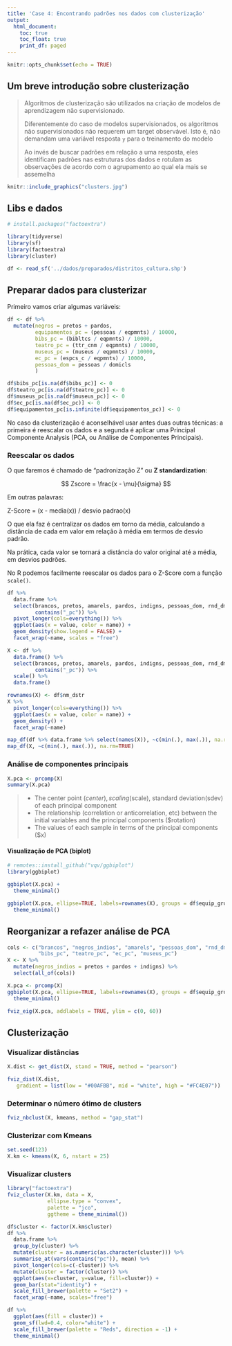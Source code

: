 ```yaml
---
title: 'Case 4: Encontrando padrões nos dados com clusterização'
output:
  html_document:
    toc: true
    toc_float: true
    print_df: paged
---
```


```r
knitr::opts_chunk$set(echo = TRUE)
```

## Um breve introdução sobre clusterização

> Algoritmos de clusterização são utilizados na criação de modelos de aprendizagem não supervisionado.
>
> Diferentemente do caso de modelos supervisionados, os algoritmos não supervisionados não requerem um target observável. Isto é, não demandam uma variável resposta `y` para o treinamento do modelo
>
> Ao invés de buscar padrões em relação a uma resposta, eles identificam padrões nas estruturas dos dados e rotulam as observações de acordo com o agrupamento ao qual ela mais se assemelha

```r
knitr::include_graphics("clusters.jpg")
```

## Libs e dados

```r
# install.packages("factoextra")
```

```r
library(tidyverse)
library(sf)
library(factoextra)
library(cluster)
```

```r
df <- read_sf('../dados/preparados/distritos_cultura.shp')
```


## Preparar dados para clusterizar

Primeiro vamos criar algumas variáveis:

```r
df <- df %>% 
  mutate(negros = pretos + pardos,
         equipamentos_pc = (pessoas / eqpmnts) / 10000,
         bibs_pc = (bibltcs / eqpmnts) / 10000,
         teatro_pc = (ttr_cnm / eqpmnts) / 10000,
         museus_pc = (museus / eqpmnts) / 10000,
         ec_pc = (espcs_c / eqpmnts) / 10000,
         pessoas_dom = pessoas / domicls
         )

df$bibs_pc[is.na(df$bibs_pc)] <- 0
df$teatro_pc[is.na(df$teatro_pc)] <- 0
df$museus_pc[is.na(df$museus_pc)] <- 0
df$ec_pc[is.na(df$ec_pc)] <- 0
df$equipamentos_pc[is.infinite(df$equipamentos_pc)] <- 0
```

No caso da clusterização é aconselhável usar antes duas outras técnicas: a primeira é reescalar os dados e a segunda é aplicar uma Principal Componente Analysis (PCA, ou Análise de Componentes Principais).

### Reescalar os dados

O que faremos é chamado de "padronização Z" ou __Z standardization__:

$$
Zscore = \frac{x - \mu}{\sigma}
$$

Em outras palavras:

Z-Score = (x - media(x)) / desvio padrao(x)

O que ela faz é centralizar os dados em torno da média, calculando a distância de cada em valor em relação à média em termos de desvio padrão.

Na prática, cada valor se tornará a distância do valor original até a média, em desvios padrões.

No R podemos facilmente reescalar os dados para o Z-Score com a função `scale()`.

```r
df %>% 
  data.frame %>% 
  select(brancos, pretos, amarels, pardos, indigns, pessoas_dom, rnd_dm_,
         contains("_pc")) %>%
  pivot_longer(cols=everything()) %>% 
  ggplot(aes(x = value, color = name)) + 
  geom_density(show.legend = FALSE) +
  facet_wrap(~name, scales = "free")
```



```r
X <- df %>% 
  data.frame() %>% 
  select(brancos, pretos, amarels, pardos, indigns, pessoas_dom, rnd_dm_,
         contains("_pc")) %>%
  scale() %>% 
  data.frame()

rownames(X) <- df$nm_dstr
X %>% 
  pivot_longer(cols=everything()) %>% 
  ggplot(aes(x = value, color = name)) + 
  geom_density() +
  facet_wrap(~name)
```

```r
map_df(df %>% data.frame %>% select(names(X)), ~c(min(.), max(.)), na.rm=TRUE)
map_df(X, ~c(min(.), max(.)), na.rm=TRUE)
```

### Análise de componentes principais

```r
X.pca <- prcomp(X)
summary(X.pca)
```

> * The center point ($center), scaling ($scale), standard deviation(sdev) of each principal component
> * The relationship (correlation or anticorrelation, etc) between the initial variables and the principal components ($rotation)
> * The values of each sample in terms of the principal components ($x)

#### Visualização de PCA (biplot)

```r
# remotes::install_github("vqv/ggbiplot")
library(ggbiplot)
```

```r
ggbiplot(X.pca) +
  theme_minimal()
```

```r
ggbiplot(X.pca, ellipse=TRUE, labels=rownames(X), groups = df$equip_groups) +
  theme_minimal()
```
## Reorganizar a refazer análise de PCA

```r
cols <- c("brancos", "negros_indios", "amarels", "pessoas_dom", "rnd_dm_",
          "bibs_pc", "teatro_pc", "ec_pc", "museus_pc")
X <- X %>%
  mutate(negros_indios = pretos + pardos + indigns) %>% 
  select(all_of(cols))
```

```r
X.pca <- prcomp(X)
ggbiplot(X.pca, ellipse=TRUE, labels=rownames(X), groups = df$equip_groups) +
  theme_minimal()
```
```r
fviz_eig(X.pca, addlabels = TRUE, ylim = c(0, 60))
```


## Clusterização

### Visualizar distâncias

```r
X.dist <- get_dist(X, stand = TRUE, method = "pearson")

fviz_dist(X.dist, 
   gradient = list(low = "#00AFBB", mid = "white", high = "#FC4E07"))
```

### Determinar o número ótimo de clusters

```r
fviz_nbclust(X, kmeans, method = "gap_stat")
```

### Clusterizar com Kmeans

```r
set.seed(123)
X.km <- kmeans(X, 6, nstart = 25)
```

### Visualizar clusters

```r
library("factoextra")
fviz_cluster(X.km, data = X,
             ellipse.type = "convex",
             palette = "jco",
             ggtheme = theme_minimal())
```

```r
df$cluster <- factor(X.km$cluster)
df %>% 
  data.frame %>% 
  group_by(cluster) %>% 
  mutate(cluster = as.numeric(as.character(cluster))) %>% 
  summarise_at(vars(contains("pc")), mean) %>% 
  pivot_longer(cols=c(-cluster)) %>% 
  mutate(cluster = factor(cluster)) %>% 
  ggplot(aes(x=cluster, y=value, fill=cluster)) +
  geom_bar(stat="identity") + 
  scale_fill_brewer(palette = "Set2") +
  facet_wrap(~name, scales="free")
```



```r
df %>% 
  ggplot(aes(fill = cluster)) +
  geom_sf(lwd=0.4, color="white") +
  scale_fill_brewer(palette = "Reds", direction = -1) +
  theme_minimal()
```

